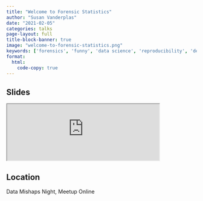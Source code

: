 ```yaml
---
title: "Welcome to Forensic Statistics"
author: "Susan Vanderplas"
date: "2021-02-05"
categories: talks
page-layout: full
title-block-banner: true
image: "welcome-to-forensic-statistics.png"
keywords: ['forensics', 'funny', 'data science', 'reproducibility', 'design', 'Talk']
format:
  html:
    code-copy: true
---
```

 
## Slides

<iframe src='https://srvanderplas.github.io/2021-Presentations/02-Data-Mishaps/index.html' height='auto' width='80%'>
                        </iframe>
## Location

Data Mishaps Night, Meetup
Online
